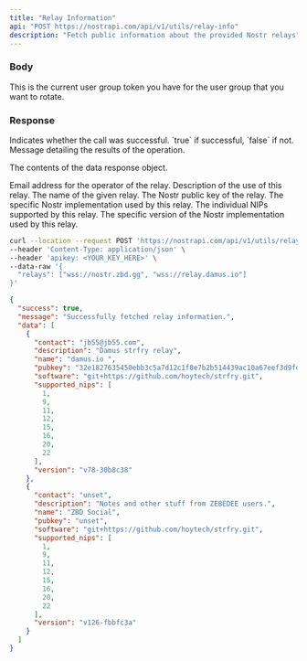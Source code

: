 ```yaml
---
title: "Relay Information"
api: "POST https://nostrapi.com/api/v1/utils/relay-info"
description: "Fetch public information about the provided Nostr relays"
---
```


### Body

<ParamField body="relays" type="array" >
  This is the current user group token you have for the user group that you want
  to rotate.
</ParamField>

### Response

<ResponseField name="success" type="boolean">
  Indicates whether the call was successful. `true` if successful, `false` if not.
</ResponseField>

<ResponseField name="message" type="string">
  Message detailing the results of the operation.
</ResponseField>

<ResponseField name="data" type="object">

The contents of the data response object.

<Expandable title="Toggle">

<ResponseField name="contact" type="string">
  Email address for the operator of the relay.
</ResponseField>

<ResponseField name="description" type="string">
  Description of the use of this relay.
</ResponseField>

<ResponseField name="name" type="string">
  The name of the given relay.
</ResponseField>

<ResponseField name="pubkey" type="string">
  The Nostr public key of the relay.
</ResponseField>

<ResponseField name="software" type="string">
  The specific Nostr implementation used by this relay.
</ResponseField>

<ResponseField name="supported_nips" type="array">
  The individual NIPs supported by this relay.
</ResponseField>

<ResponseField name="version" type="string">
  The specific version of the Nostr implementation used by this relay.
</ResponseField>

</Expandable>

</ResponseField>

<RequestExample>

```bash Example Request
curl --location --request POST 'https://nostrapi.com/api/v1/utils/relay-info' \
--header 'Content-Type: application/json' \
--header 'apikey: <YOUR_KEY_HERE>' \
--data-raw '{
  "relays": ["wss://nostr.zbd.gg", "wss://relay.damus.io"]
}'
```

</RequestExample>

<ResponseExample>

```json Response
{
  "success": true,
  "message": "Successfully fetched relay information.",
  "data": [
    {
      "contact": "jb55@jb55.com",
      "description": "Damus strfry relay",
      "name": "damus.io ",
      "pubkey": "32e1827635450ebb3c5a7d12c1f8e7b2b514439ac10a67eef3d9fd9c5c68e245",
      "software": "git+https://github.com/hoytech/strfry.git",
      "supported_nips": [
        1,
        9,
        11,
        12,
        15,
        16,
        20,
        22
      ],
      "version": "v78-30b8c38"
    },
    {
      "contact": "unset",
      "description": "Notes and other stuff from ZEBEDEE users.",
      "name": "ZBD Social",
      "pubkey": "unset",
      "software": "git+https://github.com/hoytech/strfry.git",
      "supported_nips": [
        1,
        9,
        11,
        12,
        15,
        16,
        20,
        22
      ],
      "version": "v126-fbbfc3a"
    }
  ]
}
```

</ResponseExample>
